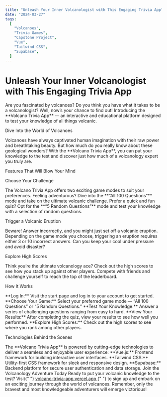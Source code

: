```yaml
---
title: "Unleash Your Inner Volcanologist with This Engaging Trivia App"
date: "2024-03-27"
tags:
  [
    "Volcanoes",
    "Trivia Games",
    "Capstone Project",
    "Vue",
    "Tailwind CSS",
    "Supabase",
  ]
---
```


# Unleash Your Inner Volcanologist with This Engaging Trivia App

<AnimatedParagraph>
  Are you fascinated by volcanoes? Do you think you have what it takes to be a
  volcanologist? Well, now’s your chance to find out! Introducing the **Volcano
  Trivia App** — an interactive and educational platform designed to test your
  knowledge of all things volcanic.
</AnimatedParagraph>

<AnimatedHeading level={2}>Dive Into the World of Volcanoes</AnimatedHeading>

<AnimatedParagraph>
  Volcanoes have always captivated human imagination with their raw power and
  breathtaking beauty. But how much do you really know about these geological
  wonders? With the **Volcano Trivia App**, you can put your knowledge to the
  test and discover just how much of a volcanology expert you truly are.
</AnimatedParagraph>

<AnimatedHeading level={2}>Features That Will Blow Your Mind</AnimatedHeading>

<AnimatedHeading level={3}>Choose Your Challenge</AnimatedHeading>

<AnimatedParagraph>
  The Volcano Trivia App offers two exciting game modes to suit your
  preferences. Feeling adventurous? Dive into the **“All 100 Questions”** mode
  and take on the ultimate volcanic challenge. Prefer a quick and fun quiz? Opt
  for the **“5 Random Questions”** mode and test your knowledge with a selection
  of random questions.
</AnimatedParagraph>

<AnimatedHeading level={3}>Trigger a Volcanic Eruption</AnimatedHeading>

<AnimatedParagraph>
  Beware! Answer incorrectly, and you might just set off a volcanic eruption.
  Depending on the game mode you choose, triggering an eruption requires either
  3 or 10 incorrect answers. Can you keep your cool under pressure and avoid
  disaster?
</AnimatedParagraph>

<AnimatedHeading level={3}>Explore High Scores</AnimatedHeading>

<AnimatedParagraph>
  Think you’re the ultimate volcanology ace? Check out the high scores to see
  how you stack up against other players. Compete with friends and challenge
  yourself to reach the top of the leaderboard.
</AnimatedParagraph>

<AnimatedHeading level={2}>How It Works</AnimatedHeading>

<AnimatedList>
  <AnimatedListItem>
    **Log In:** Visit the start page and log in to your account to get started.
  </AnimatedListItem>
  <AnimatedListItem>
    **Choose Your Game:** Select your preferred game mode — “All 100 Questions”
    or “5 Random Questions.”
  </AnimatedListItem>
  <AnimatedListItem>
    **Test Your Knowledge:** Answer a series of challenging questions ranging
    from easy to hard.
  </AnimatedListItem>
  <AnimatedListItem>
    **View Your Results:** After completing the quiz, view your results to see
    how well you performed.
  </AnimatedListItem>
  <AnimatedListItem>
    **Explore High Scores:** Check out the high scores to see where you rank
    among other players.
  </AnimatedListItem>
</AnimatedList>

<AnimatedHeading level={2}>Technologies Behind the Scenes</AnimatedHeading>

<AnimatedParagraph>
  The **Volcano Trivia App** is powered by cutting-edge technologies to deliver
  a seamless and enjoyable user experience:
</AnimatedParagraph>

<AnimatedList>
  <AnimatedListItem>
    **Vue.js:** Frontend framework for building interactive user interfaces.
  </AnimatedListItem>
  <AnimatedListItem>
    **Tailwind CSS:** Utility-first CSS framework for sleek and responsive
    design.
  </AnimatedListItem>
  <AnimatedListItem>
    **Supabase:** Backend platform for secure user authentication and data
    storage.
  </AnimatedListItem>
</AnimatedList>

<AnimatedHeading level={2}>
  Join the Volcanology Adventure Today
</AnimatedHeading>

<AnimatedParagraph>
  Ready to put your volcanic knowledge to the test? Visit{" "}
  <a href="https://volcano-trivia-app.vercel.app" target="_blank">
    volcano-trivia-app.vercel.app
  </a>{" "}
  to sign up and embark on an exciting journey through the world of volcanoes.
  Remember, only the bravest and most knowledgeable adventurers will emerge
  victorious!
</AnimatedParagraph>

